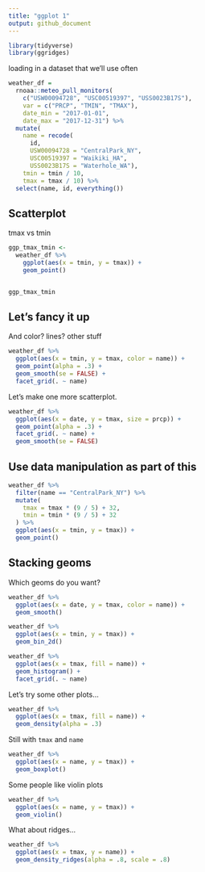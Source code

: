 ```yaml
---
title: "ggplot 1"
output: github_document
---
```


```r
library(tidyverse)
library(ggridges)
```

loading in a dataset that we'll use often

```r
weather_df =  
  rnoaa::meteo_pull_monitors(
    c("USW00094728", "USC00519397", "USS0023B17S"),
    var = c("PRCP", "TMIN", "TMAX"), 
    date_min = "2017-01-01",
    date_max = "2017-12-31") %>%
  mutate(
    name = recode(
      id, 
      USW00094728 = "CentralPark_NY", 
      USC00519397 = "Waikiki_HA",
      USS0023B17S = "Waterhole_WA"),
    tmin = tmin / 10,
    tmax = tmax / 10) %>%
  select(name, id, everything())
```


## Scatterplot

tmax vs tmin

```r
ggp_tmax_tmin <- 
  weather_df %>% 
    ggplot(aes(x = tmin, y = tmax)) + 
    geom_point()


ggp_tmax_tmin
```


## Let's fancy it up

And color? lines? other stuff

```r
weather_df %>% 
  ggplot(aes(x = tmin, y = tmax, color = name)) + 
  geom_point(alpha = .3) + 
  geom_smooth(se = FALSE) + 
  facet_grid(. ~ name)
```

Let's make one more scatterplot.

```r
weather_df %>% 
  ggplot(aes(x = date, y = tmax, size = prcp)) + 
  geom_point(alpha = .3) + 
  facet_grid(. ~ name) + 
  geom_smooth(se = FALSE)
```


## Use data manipulation as part of this

```r
weather_df %>% 
  filter(name == "CentralPark_NY") %>% 
  mutate(
    tmax = tmax * (9 / 5) + 32,
    tmin = tmin * (9 / 5) + 32
  ) %>% 
  ggplot(aes(x = tmin, y = tmax)) + 
  geom_point()
```


## Stacking geoms

Which geoms do you want?

```r
weather_df %>% 
  ggplot(aes(x = date, y = tmax, color = name)) + 
  geom_smooth()
```


```r
weather_df %>% 
  ggplot(aes(x = tmin, y = tmax)) + 
  geom_bin_2d()
```


```r
weather_df %>% 
  ggplot(aes(x = tmax, fill = name)) + 
  geom_histogram() + 
  facet_grid(. ~ name)
```

Let's try some other plots...

```r
weather_df %>% 
  ggplot(aes(x = tmax, fill = name)) + 
  geom_density(alpha = .3)
```

Still with `tmax` and `name`

```r
weather_df %>% 
  ggplot(aes(x = name, y = tmax)) + 
  geom_boxplot()
```


Some people like violin plots

```r
weather_df %>% 
  ggplot(aes(x = name, y = tmax)) +
  geom_violin()
```


What about ridges...

```r
weather_df %>% 
  ggplot(aes(x = tmax, y = name)) + 
  geom_density_ridges(alpha = .8, scale = .8)
```

